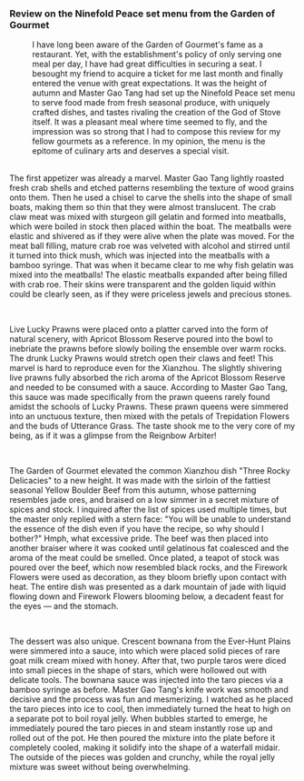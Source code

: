 ===Review on the Ninefold Peace set menu from the Garden of Gourmet===
:I have long been aware of the Garden of Gourmet's fame as a restaurant. Yet, with the establishment's policy of only serving one meal per day, I have had great difficulties in securing a seat. I besought my friend to acquire a ticket for me last month and finally entered the venue with great expectations. It was the height of autumn and Master Gao Tang had set up the Ninefold Peace set menu to serve food made from fresh seasonal produce, with uniquely crafted dishes, and tastes rivaling the creation of the God of Stove itself. It was a pleasant meal where time seemed to fly, and the impression was so strong that I had to compose this review for my fellow gourmets as a reference. In my opinion, the menu is the epitome of culinary arts and deserves a special visit.
:<br />{{Size|32|Appetizer &mdash; Glazed Boat}}
:
The first appetizer was already a marvel. Master Gao Tang lightly roasted fresh crab shells and etched patterns resembling the texture of wood grains onto them. Then he used a chisel to carve the shells into the shape of small boats, making them so thin that they were almost translucent. The crab claw meat was mixed with sturgeon gill gelatin and formed into meatballs, which were boiled in stock then placed within the boat. The meatballs were elastic and shivered as if they were alive when the plate was moved. For the meat ball filling, mature crab roe was velveted with alcohol and stirred until it turned into thick mush, which was injected into the meatballs with a bamboo syringe. That was when it became clear to me why fish gelatin was mixed into the meatballs! The elastic meatballs expanded after being filled with crab roe. Their skins were transparent and the golden liquid within could be clearly seen, as if they were priceless jewels and precious stones.
:<br />{{Size|32|First Course &mdash; Drunk Crimson Creek}}
:
Live Lucky Prawns were placed onto a platter carved into the form of natural scenery, with Apricot Blossom Reserve poured into the bowl to inebriate the prawns before slowly boiling the ensemble over warm rocks. The drunk Lucky Prawns would stretch open their claws and feet! This marvel is hard to reproduce even for the Xianzhou. The slightly shivering live prawns fully absorbed the rich aroma of the Apricot Blossom Reserve and needed to be consumed with a sauce. According to Master Gao Tang, this sauce was made specifically from the prawn queens rarely found amidst the schools of Lucky Prawns. These prawn queens were simmered into an unctuous texture, then mixed with the petals of Trepidation Flowers and the buds of Utterance Grass. The taste shook me to the very core of my being, as if it was a glimpse from the Reignbow Arbiter!
:<br />{{Size|32|Main Course &mdash; Brook Tumbling Over Rocks}}
:
The Garden of Gourmet elevated the common Xianzhou dish "Three Rocky Delicacies" to a new height. It was made with the sirloin of the fattiest seasonal Yellow Boulder Beef from this autumn, whose patterning resembles jade ores, and braised on a low simmer in a secret mixture of spices and stock. I inquired after the list of spices used multiple times, but the master only replied with a stern face: "You will be unable to understand the essence of the dish even if you have the recipe, so why should I bother?" Hmph, what excessive pride. The beef was then placed into another braiser where it was cooked until gelatinous fat coalesced and the aroma of the meat could be smelled. Once plated, a teapot of stock was poured over the beef, which now resembled black rocks, and the Firework Flowers were used as decoration, as they bloom briefly upon contact with heat. The entire dish was presented as a dark mountain of jade with liquid flowing down and Firework Flowers blooming below, a decadent feast for the eyes &mdash; and the stomach.
:<br />{{Size|32|Dessert &mdash; Fallen From the Skies}}
:
The dessert was also unique. Crescent bownana from the Ever-Hunt Plains were simmered into a sauce, into which were placed solid pieces of rare goat milk cream mixed with honey. After that, two purple taros were diced into small pieces in the shape of stars, which were hollowed out with delicate tools. The bownana sauce was injected into the taro pieces via a bamboo syringe as before. Master Gao Tang's knife work was smooth and decisive and the process was fun and mesmerizing. I watched as he placed the taro pieces into ice to cool, then immediately turned the heat to high on a separate pot to boil royal jelly. When bubbles started to emerge, he immediately poured the taro pieces in and steam instantly rose up and rolled out of the pot. He then poured the mixture into the plate before it completely cooled, making it solidify into the shape of a waterfall midair. The outside of the pieces was golden and crunchy, while the royal jelly mixture was sweet without being overwhelming.
